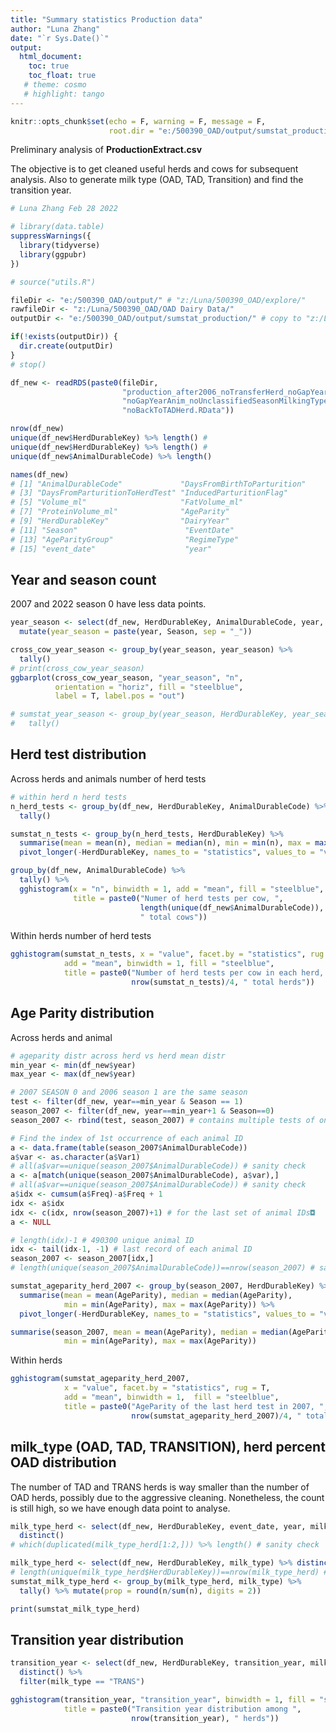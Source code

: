 ```yaml
---
title: "Summary statistics Production data"
author: "Luna Zhang"
date: "`r Sys.Date()`"
output:
  html_document:
    toc: true
    toc_float: true
   # theme: cosmo
   # highlight: tango
---
```


```r
knitr::opts_chunk$set(echo = F, warning = F, message = F,
                      root.dir = "e:/500390_OAD/output/sumstat_production/" )
```

Preliminary analysis of **ProductionExtract.csv**  

The objective is to get cleaned useful herds and cows for subsequent analysis.
Also to generate milk type (OAD, TAD, Transition) and find the transition year.

```r
# Luna Zhang Feb 28 2022

# library(data.table)
suppressWarnings({
  library(tidyverse)
  library(ggpubr)
})

# source("utils.R")

fileDir <- "e:/500390_OAD/output/" # "z:/Luna/500390_OAD/explore/"
rawfileDir <- "z:/Luna/500390_OAD/OAD Dairy Data/"
outputDir <- "e:/500390_OAD/output/sumstat_production/" # copy to "z:/Luna/500390_OAD/output/" later

if(!exists(outputDir)) {
  dir.create(outputDir)
}
# stop()

df_new <- readRDS(paste0(fileDir, 
                         "production_after2006_noTransferHerd_noGapYearHerd_",
                         "noGapYearAnim_noUnclassifiedSeasonMilkingType_",
                         "noBackToTADHerd.RData"))
```

```r
nrow(df_new)
unique(df_new$HerdDurableKey) %>% length() #
unique(df_new$HerdDurableKey) %>% length() #
unique(df_new$AnimalDurableCode) %>% length()

names(df_new)
# [1] "AnimalDurableCode"             "DaysFromBirthToParturition"   
# [3] "DaysFromParturitionToHerdTest" "InducedParturitionFlag"       
# [5] "Volume_ml"                     "FatVolume_ml"                 
# [7] "ProteinVolume_ml"              "AgeParity"                    
# [9] "HerdDurableKey"                "DairyYear"                    
# [11] "Season"                        "EventDate"                    
# [13] "AgeParityGroup"                "RegimeType"                   
# [15] "event_date"                    "year"      
```

## Year and season count

2007 and 2022 season 0 have less data points.

```r
year_season <- select(df_new, HerdDurableKey, AnimalDurableCode, year, Season) %>% 
  mutate(year_season = paste(year, Season, sep = "_")) 

cross_cow_year_season <- group_by(year_season, year_season) %>% 
  tally()
# print(cross_cow_year_season)
ggbarplot(cross_cow_year_season, "year_season", "n", 
          orientation = "horiz", fill = "steelblue",
          label = T, label.pos = "out")

# sumstat_year_season <- group_by(year_season, HerdDurableKey, year_season) %>% 
#   tally()
```

## Herd test distribution

Across herds and animals number of herd tests
```r
# within herd n herd tests
n_herd_tests <- group_by(df_new, HerdDurableKey, AnimalDurableCode) %>% 
  tally()

sumstat_n_tests <- group_by(n_herd_tests, HerdDurableKey) %>% 
  summarise(mean = mean(n), median = median(n), min = min(n), max = max(n)) %>% 
  pivot_longer(-HerdDurableKey, names_to = "statistics", values_to = "value")

group_by(df_new, AnimalDurableCode) %>%
  tally() %>%
  gghistogram(x = "n", binwidth = 1, add = "mean", fill = "steelblue",
              title = paste0("Numer of herd tests per cow, ", 
                             length(unique(df_new$AnimalDurableCode)), 
                             " total cows"))
```

Within herds number of herd tests

```r
gghistogram(sumstat_n_tests, x = "value", facet.by = "statistics", rug = T,
            add = "mean", binwidth = 1, fill = "steelblue",
            title = paste0("Number of herd tests per cow in each herd, ", 
                           nrow(sumstat_n_tests)/4, " total herds"))

```

## Age Parity distribution

Across herds and animal
```r
# ageparity distr across herd vs herd mean distr
min_year <- min(df_new$year)
max_year <- max(df_new$year)

# 2007 SEASON 0 and 2006 season 1 are the same season
test <- filter(df_new, year==min_year & Season == 1)
season_2007 <- filter(df_new, year==min_year+1 & Season==0)
season_2007 <- rbind(test, season_2007) # contains multiple tests of one cow

# Find the index of 1st occurrence of each animal ID
a <- data.frame(table(season_2007$AnimalDurableCode))
a$var <- as.character(a$Var1)
# all(a$var==unique(season_2007$AnimalDurableCode)) # sanity check
a <- a[match(unique(season_2007$AnimalDurableCode), a$var),]
# all(a$var==unique(season_2007$AnimalDurableCode)) # sanity check
a$idx <- cumsum(a$Freq)-a$Freq + 1
idx <- a$idx
idx <- c(idx, nrow(season_2007)+1) # for the last set of animal IDs◘
a <- NULL

# length(idx)-1 # 490300 unique animal ID
idx <- tail(idx-1, -1) # last record of each animal ID
season_2007 <- season_2007[idx,]
# length(unique(season_2007$AnimalDurableCode))==nrow(season_2007) # sanity check

sumstat_ageparity_herd_2007 <- group_by(season_2007, HerdDurableKey) %>% 
  summarise(mean = mean(AgeParity), median = median(AgeParity),
            min = min(AgeParity), max = max(AgeParity)) %>% 
  pivot_longer(-HerdDurableKey, names_to = "statistics", values_to = "value")

summarise(season_2007, mean = mean(AgeParity), median = median(AgeParity),
            min = min(AgeParity), max = max(AgeParity))
```

Within herds

```r
gghistogram(sumstat_ageparity_herd_2007, 
            x = "value", facet.by = "statistics", rug = T,
            add = "mean", binwidth = 1,  fill = "steelblue",
            title = paste0("AgeParity of the last herd test in 2007, ", 
                           nrow(sumstat_ageparity_herd_2007)/4, " total herds"))

```

## milk_type (OAD, TAD, TRANSITION), herd percent OAD distribution

The number of TAD and TRANS herds is way smaller than the number of OAD herds,
possibly due to the aggressive cleaning. Nonetheless, the count is still high,
so we have enough data point to analyse.

```r
milk_type_herd <- select(df_new, HerdDurableKey, event_date, year, milk_type) %>% 
  distinct()
# which(duplicated(milk_type_herd[1:2,])) %>% length() # sanity check

milk_type_herd <- select(df_new, HerdDurableKey, milk_type) %>% distinct()
# length(unique(milk_type_herd$HerdDurableKey))==nrow(milk_type_herd) # sanity check
sumstat_milk_type_herd <- group_by(milk_type_herd, milk_type) %>% 
  tally() %>% mutate(prop = round(n/sum(n), digits = 2))

print(sumstat_milk_type_herd)

```

## Transition year distribution

```r
transition_year <- select(df_new, HerdDurableKey, transition_year, milk_type) %>% 
  distinct() %>% 
  filter(milk_type == "TRANS")

gghistogram(transition_year, "transition_year", binwidth = 1, fill = "steelblue",
            title = paste0("Transition year distribution among ", 
                           nrow(transition_year), " herds"))
```
